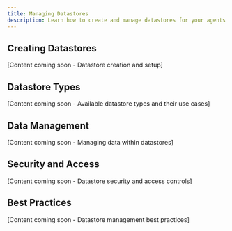 ```yaml
---
title: Managing Datastores
description: Learn how to create and manage datastores for your agents in Agentuity Cloud
---
```


## Creating Datastores

[Content coming soon - Datastore creation and setup]

## Datastore Types

[Content coming soon - Available datastore types and their use cases]

## Data Management

[Content coming soon - Managing data within datastores]

## Security and Access

[Content coming soon - Datastore security and access controls]

## Best Practices

[Content coming soon - Datastore management best practices] 